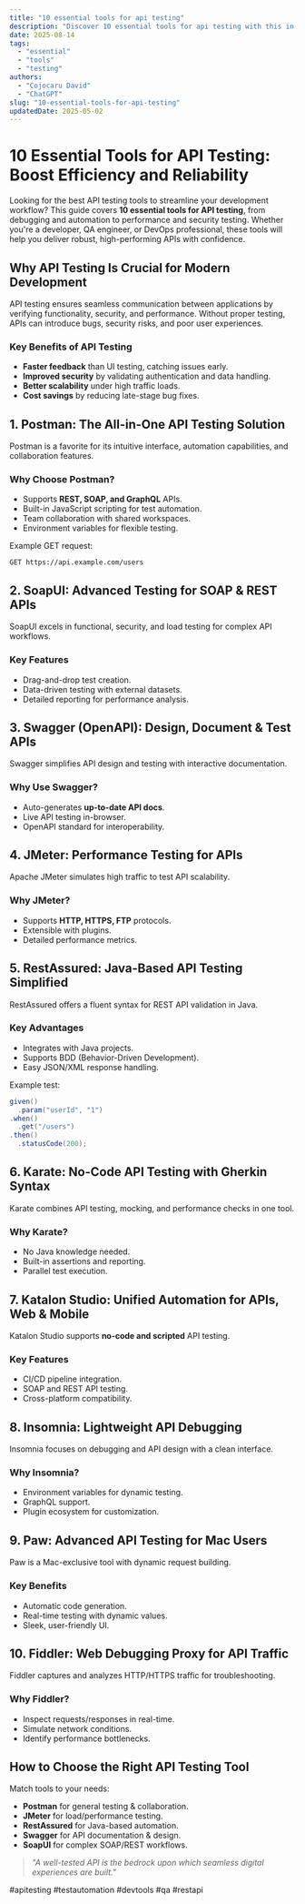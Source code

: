 ```yaml
---
title: "10 essential tools for api testing"
description: "Discover 10 essential tools for api testing with this in-depth guide, providing actionable insights and practical tips to boost your knowledge and results."
date: 2025-08-14
tags:
  - "essential"
  - "tools"
  - "testing"
authors:
  - "Cojocaru David"
  - "ChatGPT"
slug: "10-essential-tools-for-api-testing"
updatedDate: 2025-05-02
---
```


# 10 Essential Tools for API Testing: Boost Efficiency and Reliability  

Looking for the best API testing tools to streamline your development workflow? This guide covers **10 essential tools for API testing**, from debugging and automation to performance and security testing. Whether you're a developer, QA engineer, or DevOps professional, these tools will help you deliver robust, high-performing APIs with confidence.  

## Why API Testing Is Crucial for Modern Development  

API testing ensures seamless communication between applications by verifying functionality, security, and performance. Without proper testing, APIs can introduce bugs, security risks, and poor user experiences.  

### Key Benefits of API Testing  

- **Faster feedback** than UI testing, catching issues early.  
- **Improved security** by validating authentication and data handling.  
- **Better scalability** under high traffic loads.  
- **Cost savings** by reducing late-stage bug fixes.  

## 1. Postman: The All-in-One API Testing Solution  

Postman is a favorite for its intuitive interface, automation capabilities, and collaboration features.  

### Why Choose Postman?  

- Supports **REST, SOAP, and GraphQL** APIs.  
- Built-in JavaScript scripting for test automation.  
- Team collaboration with shared workspaces.  
- Environment variables for flexible testing.  

Example GET request:  
```
GET https://api.example.com/users
```  

## 2. SoapUI: Advanced Testing for SOAP & REST APIs  

SoapUI excels in functional, security, and load testing for complex API workflows.  

### Key Features  

- Drag-and-drop test creation.  
- Data-driven testing with external datasets.  
- Detailed reporting for performance analysis.  

## 3. Swagger (OpenAPI): Design, Document & Test APIs  

Swagger simplifies API design and testing with interactive documentation.  

### Why Use Swagger?  

- Auto-generates **up-to-date API docs**.  
- Live API testing in-browser.  
- OpenAPI standard for interoperability.  

## 4. JMeter: Performance Testing for APIs  

Apache JMeter simulates high traffic to test API scalability.  

### Why JMeter?  

- Supports **HTTP, HTTPS, FTP** protocols.  
- Extensible with plugins.  
- Detailed performance metrics.  

## 5. RestAssured: Java-Based API Testing Simplified  

RestAssured offers a fluent syntax for REST API validation in Java.  

### Key Advantages  

- Integrates with Java projects.  
- Supports BDD (Behavior-Driven Development).  
- Easy JSON/XML response handling.  

Example test:  
```java  
given()  
  .param("userId", "1")  
.when()  
  .get("/users")  
.then()  
  .statusCode(200);  
```  

## 6. Karate: No-Code API Testing with Gherkin Syntax  

Karate combines API testing, mocking, and performance checks in one tool.  

### Why Karate?  

- No Java knowledge needed.  
- Built-in assertions and reporting.  
- Parallel test execution.  

## 7. Katalon Studio: Unified Automation for APIs, Web & Mobile  

Katalon Studio supports **no-code and scripted** API testing.  

### Key Features  

- CI/CD pipeline integration.  
- SOAP and REST API testing.  
- Cross-platform compatibility.  

## 8. Insomnia: Lightweight API Debugging  

Insomnia focuses on debugging and API design with a clean interface.  

### Why Insomnia?  

- Environment variables for dynamic testing.  
- GraphQL support.  
- Plugin ecosystem for customization.  

## 9. Paw: Advanced API Testing for Mac Users  

Paw is a Mac-exclusive tool with dynamic request building.  

### Key Benefits  

- Automatic code generation.  
- Real-time testing with dynamic values.  
- Sleek, user-friendly UI.  

## 10. Fiddler: Web Debugging Proxy for API Traffic  

Fiddler captures and analyzes HTTP/HTTPS traffic for troubleshooting.  

### Why Fiddler?  

- Inspect requests/responses in real-time.  
- Simulate network conditions.  
- Identify performance bottlenecks.  

## How to Choose the Right API Testing Tool  

Match tools to your needs:  

- **Postman** for general testing & collaboration.  
- **JMeter** for load/performance testing.  
- **RestAssured** for Java-based automation.  
- **Swagger** for API documentation & design.  
- **SoapUI** for complex SOAP/REST workflows.  

> _"A well-tested API is the bedrock upon which seamless digital experiences are built."_  

#apitesting #testautomation #devtools #qa #restapi